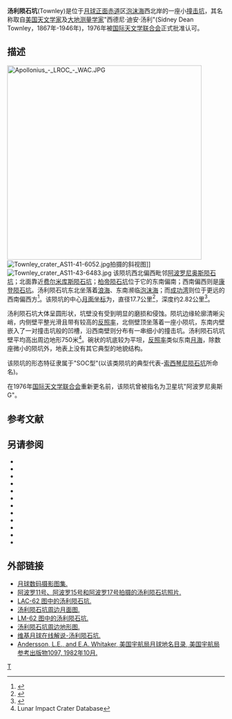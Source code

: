 {{lunar crater data|
 image=Townley crater.png|240px|
 caption=[[月球轨道器1号|月球轨道器1号]]拍摄的汤利陨石坑照片|
 latitude=3.42|
 N_or_S=N|
 longitude=63.19|
 E_or_W=E|
 diameter=17.7公里|
 depth=2.82公里|
 colong=257|
 eponym= 西德尼·迪·汤利}}

'''汤利陨石坑'''(Townley)是位于[[月球正面|月球正面]][[赤道|赤道]]区[[泡沫海|泡沫海]]西北岸的一座小[[撞击坑|撞击坑]]，其名称取自[[美国|美国]][[天文学家|天文学家]]及[[大地测量学|大地测量学家]]"西德尼·迪安·汤利"(Sidney Dean Townley，1867年-1946年)，1976年被[[国际天文学联合会|国际天文学联合会]]正式批准认可。

==描述==
[[Image:Apollonius_-_LROC_-_WAC.JPG|450px]]
[[Image:Townley_crater_AS11-41-6052.jpg|thumb]]拍摄的斜视图]]
[[Image:Townley_crater_AS11-43-6483.jpg|thumb]]
该陨坑西北偏西毗邻[[阿波罗尼奥斯陨石坑|阿波罗尼奥斯陨石坑]]；北面靠近[[费尔米库斯陨石坑|费尔米库斯陨石坑]]；[[柏帝陨石坑|柏帝陨石坑]]位于它的东南偏南；西南偏西则是[[康登陨石坑|康登陨石坑]]。汤利陨石坑东北坐落着[[浪海|浪海]]、东南濒临[[泡沫海|泡沫海]]；而[[成功湾|成功湾]]则位于更远的西南偏西方<ref>{{Cite web |url=http://planetarynames.wr.usgs.gov/images/Lunar/lac_62_wac.pdf |title=Crater Townley LAC-62 map |accessdate=2016-08-14 |archive-date=2019-03-26 |archive-url=https://web.archive.org/web/20190326175843/https://planetarynames.wr.usgs.gov/images/Lunar/lac_62_wac.pdf |dead-url=no }}</ref>。该陨坑的中心[[月面坐标|月面坐标]]为{{Coord|3.42|N|63.19|E|globe:Moon|nogoogle=1|noosm=1}}，直径17.7公里<ref name="IAU">{{Cite web |url=http://planetarynames.wr.usgs.gov/Feature/6070 |title=Directory of the International Astronomical Union |access-date=2016-08-14 |archive-date=2018-07-15 |archive-url=https://web.archive.org/web/20180715094544/https://planetarynames.wr.usgs.gov/Feature/6070 |dead-url=no }}</ref>，深度约2.82公里<ref>{{Cite web |url=http://fisherka.csolutionshosting.net/astronote/plan/craterdepth/html/CraterDepthFeatureNameWestfall.html |title=John E. Westfall's Atlas of the Lunar Terminator, Cambridge Univ. Press (2000) |accessdate=2016-08-14 |archive-date=2014-12-18 |archive-url=https://archive.today/20141218234310/http://fisherka.csolutionshosting.net/astronote/plan/craterdepth/html/CraterDepthFeatureNameWestfall.html |dead-url=no }}</ref>。

汤利陨石坑大体呈圆形状，坑壁没有受到明显的磨损和侵蚀。陨坑边缘轮廓清晰尖峭，内侧壁平整光滑且带有较高的[[反照率|反照率]]，北侧壁顶坐落着一座小陨坑，东南内壁嵌入了一对撞击坑般的凹槽，沿西南壁则分布有一串细小的撞击坑。汤利陨石坑坑壁平均高出周边地形750米<ref name=LICD>Lunar Impact Crater Database</ref>。碗状的坑底较为平坦，[[反照率|反照率]]类似东南[[月海|月海]]，除数座微小的陨坑外，地表上没有其它典型的地貌结构。

该陨坑的形态特征隶属于"SOC型"(以该类陨坑的典型代表-[[索西琴尼陨石坑|索西琴尼陨石坑]]所命名)。

在1976年[[国际天文学联合会|国际天文学联合会]]重新更名前，该陨坑曾被指名为卫星坑"阿波罗尼奥斯 G"。

==参考文献==
{{reflist}}

==另请参阅==
{{refbegin}}
* {{cite book
  | last1 = Andersson
  | first1 = L. E.
  | last2 = Whitaker
  | first2 = E. A.
  | authorlink2 = Ewen Whitaker
  | date = 1982
  | title = [[NASA|NASA]] Catalogue of Lunar Nomenclature
  | publisher = NASA RP-1097
  | ref = harv
  }}
* {{cite web
  | last = Blue
  | first = Jennifer
  | date = July 25, 2007
  | title = Gazetteer of Planetary Nomenclature
  | publisher = [[United_States_Geological_Survey|USGS]]
  | url = http://planetarynames.wr.usgs.gov/
  | accessdate = 2007-08-05
  | ref = harv
  | archive-date = 2012-04-08
  | archive-url = https://www.webcitation.org/66mXDr4G9?url=http://planetarynames.wr.usgs.gov/
  | dead-url = no
  }}
* {{cite book
  | last1 = Bussey
  | first1 = B.
  | authorlink1 = Ben Bussey
  | last2 = Spudis
  | first2 = P.
  | authorlink2 = Paul Spudis
  | date = 2004
  | title = The Clementine Atlas of the Moon
  | publisher = Cambridge University Press
  | location = New York
  | isbn = 978-0-521-81528-4
  | ref = harv
  }}
* {{cite book
  | last1 = Cocks
  | first1 = Elijah E.
  | last2 = Cocks
  | first2 = Josiah C.
  | date = 1995
  | title = Who's Who on the Moon: A Biographical Dictionary of Lunar Nomenclature
  | url = https://archive.org/details/isbn_9780936389271
  | publisher = Tudor Publishers
  | isbn = 978-0-936389-27-1
  | ref = harv
  }}
* {{cite web
  | last = McDowell
  | first = Jonathan
  | date = July 15, 2007
  | url = http://host.planet4589.org/astro/lunar/
  | title = Lunar Nomenclature
  | publisher = Jonathan's Space Report
  | accessdate = 2007-10-24
  | ref = harv
  | archive-date = 2012-05-26
  | archive-url = https://www.webcitation.org/67wcYNfK3?url=http://host.planet4589.org/astro/lunar/
  | dead-url = no
  }}
* {{cite journal| last1 = Menzel| first1 = D. H.| last2 = Minnaert| first2 = M.| last3 = Levin| first3 = B.| last4 = Dollfus| first4 = A.| last5 = Bell| first5 = B.| title = Report on Lunar Nomenclature by the Working Group of Commission 17 of the IAU| doi = 10.1007/BF00171763| journal = Space Science Reviews| volume = 12| issue = 2| pages = 136–186| year = 1971| pmid = | pmc =| bibcode = 1971SSRv...12..136M| ref = harv}}
* {{cite book
  | first = Patrick
  | last = Moore
  | authorlink = Patrick Moore
  | date = 2001
  | title = On the Moon
  | url = https://archive.org/details/patrickmooreonmo00patr
  | publisher = Sterling Publishing Co
  | isbn = 978-0-304-35469-6
  | ref = harv
  }}
* {{cite book
  | first = Fred W.
  | last = Price
  | date = 1988
  | title = The Moon Observer's Handbook
  | publisher = Cambridge University Press
  | isbn = 978-0-521-33500-3
  | ref = harv
  }}
* {{cite book
  | last = Rükl
  | first = Antonín
  | authorlink = Antonín Rükl
  | date = 1990
  | title = Atlas of the Moon
  | publisher = Kalmbach Books
  | isbn = 978-0-913135-17-4
  | ref = harv
  }}
* {{cite book
  | last = Webb
  | first = Rev. T. W.
  | authorlink = Thomas William Webb
  | date = 1962
  | title = Celestial Objects for Common Telescopes
  | url = https://archive.org/details/celestialobjects00webb
  | edition = 6th revised
  | publisher = Dover
  | isbn = 978-0-486-20917-3
  | ref = harv
  }}
* {{cite book
  | first = Ewen A.
  | last = Whitaker
  | authorlink = Ewen Whitaker
  | date = 1999
  | title = Mapping and Naming the Moon
  | publisher = Cambridge University Press
  | isbn = 978-0-521-62248-6
  | ref = harv
  }}
* {{cite book
  | first = Peter T.
  | last = Wlasuk
  | date = 2000
  | title = Observing the Moon
  | publisher = Springer
  | isbn = 978-1-85233-193-1
  | ref = harv
 }}
{{refend}}

==外部链接==
*[http://www.lpi.usra.edu/resources/lunar_orbiter/bin/srch_nam.shtml?Townley%7C0 月球数码摄影图集.] {{Wayback|url=http://www.lpi.usra.edu/resources/lunar_orbiter/bin/srch_nam.shtml?Townley%7C0 |date=20201127015132 }}
*[http://www.lpi.usra.edu/resources/apollo/search/feature/?feature=Apollonius%20G 阿波罗11号、阿波罗15号和阿波罗17号拍摄的汤利陨石坑照片.] {{Wayback|url=http://www.lpi.usra.edu/resources/apollo/search/feature/?feature=Apollonius%20G |date=20201127014930 }}
*[https://web.archive.org/web/20160304090903/http://www.lpi.usra.edu/resources/mapcatalog/LAC/lac62/ LAC-62 图中的汤利陨石坑.]
*[https://web.archive.org/web/20160819134236/http://www.lpi.usra.edu/resources/mapcatalog/usgs/I837/ 汤利陨石坑周边月面图.]
*[https://web.archive.org/web/20160304072811/http://www.lpi.usra.edu/resources/mapcatalog/LM/lm62/ LM-62 图中的汤利陨石坑.]
*[http://www.lpi.usra.edu/resources/mapcatalog/LTO/lto62c4_1/ 汤利陨石坑周边地形图.] {{Wayback|url=http://www.lpi.usra.edu/resources/mapcatalog/LTO/lto62c4_1/ |date=20201127013535 }}
*[http://the-moon.wikispaces.com/Townley 维基月球在线解说-汤利陨石坑.] {{Wayback|url=http://the-moon.wikispaces.com/Townley |date=20180531115744 }}
*[http://planet4589.org/astro/lunar/RP-1097.pdf Andersson, L.E., and E.A. Whitaker, 美国宇航局月球地名目录, 美国宇航局参考出版物1097, 1982年10月.] {{Wayback|url=http://planet4589.org/astro/lunar/RP-1097.pdf |date=20141006125838 }}

[[Category:月球环形山|T]]
{{月球環形山 (T-Z)}}